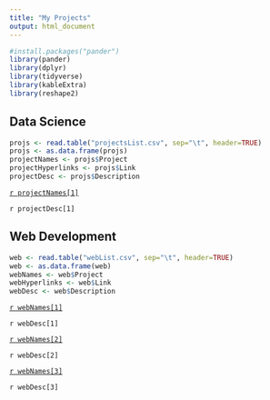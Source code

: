 ```yaml
---
title: "My Projects"
output: html_document
---
```

```r
#install.packages("pander")
library(pander)
library(dplyr)
library(tidyverse)
library(kableExtra)
library(reshape2)
```


## Data Science {.main-heading}  

```r
projs <- read.table("projectsList.csv", sep="\t", header=TRUE)
projs <- as.data.frame(projs)
projectNames <- projs$Project
projectHyperlinks <- projs$Link
projectDesc <- projs$Description
```
<section class="project_Table">

<a href="`r projectHyperlinks[1]`"> `r projectNames[1]`</a>
<p class="description">`r projectDesc[1]`</p>

</section>

## Web Development {.main-heading}

```r
web <- read.table("webList.csv", sep="\t", header=TRUE)
web <- as.data.frame(web)
webNames <- web$Project
webHyperlinks <- web$Link
webDesc <- web$Description
```

<section class="project_Table">
<a href="`r webHyperlinks[1]`"> `r webNames[1]`</a>
<p class="description">`r webDesc[1]`</p>


<a href="`r webHyperlinks[2]`"> `r webNames[2]`</a>
<p class="description">`r webDesc[2]`</p>

<a href="`r webHyperlinks[3]`"> `r webNames[3]`</a>
<p class="description">`r webDesc[3]`</p>
</section>
